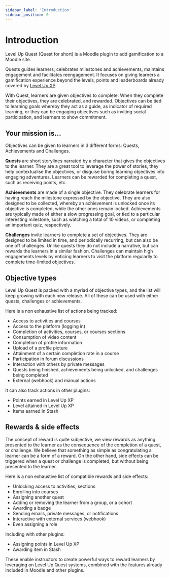 ```yaml
---
sidebar_label: 'Introduction'
sidebar_position: 0
---
```


# Introduction

Level Up Quest (Quest for short) is a Moodle plugin to add gamification to a Moodle site.

Quests guides learners, celebrates milestones and achievements, maintains engagement and facilitates reengagement. It focuses on giving learners a gamification experience beyond the levels, points and leaderboards already covered by [Level Up XP](/xp/docs).

With Quest, learners are given objectives to complete. When they complete their objectives, they are celebrated, and rewarded. Objectives can be tied to learning goals whereby they act as a guide, as indicator of required learning, or they can be engaging objectives such as inviting social participation, and learners to show commitment.

## Your mission is…

Objectives can be given to learners in 3 different forms: Quests, Achievements and Challenges.

**Quests** are short storylines narrated by a character that gives the objectives to the learner. They are a great tool to leverage the power of stories, they help contextualise the objectives, or disguise boring learning objectives into engaging adventures. Learners can be rewarded for completing a quest, such as receiving points, etc.

**Achievements** are made of a single objective. They celebrate learners for having reach the milestone expressed by the objective. They are also designed to be collected, whereby an achievement is unlocked once its objective is completed, while the other ones remain locked. Achievements are typically made of either a slow progressing goal, or tied to a particular interesting milestone, such as watching a total of 10 videos, or completing an important quiz, respectively.

**Challenges** invite learners to complete a set of objectives. They are designed to be limited in time, and periodically recurring, but can also be one off challenges. Unlike quests they do not include a narrative, but can rewards the learners in a similar fashion. Challenges can maintain high engagements levels by enticing learners to visit the platform regularlly to complete time-limited objectives.

## Objective types

Level Up Quest is packed with a myriad of objective types, and the list will keep growing with each new release. All of these can be used with either quests, challenges or achievements.

Here is a non exhaustive list of actions being tracked:

- Access to activities and courses
- Access to the platform (logging in)
- Completion of activities, courses, or courses sections
- Consumption of video content
- Completion of profile information
- Upload of a profile picture
- Attainment of a certain completion rate in a course
- Participation in forum discussions
- Interaction with others by private messages
- Quests being finished, achievements being unlocked, and challenges being completed
- External (webhook) and manual actions

It can also track actions in other plugins:

- Points earned in Level Up XP
- Level attained in Level Up XP
- Items earned in Stash

## Rewards & side effects

The concept of reward is quite subjective, we view rewards as anything presented to the learner as the consequence of the completion of a quest, or challenge. We believe that something as simple as congratulating a learner can be a form of a reward. On the other hand, side effects can be triggered when a quest or challenge is completed, but without being presented to the learner.

Here is a non exhaustive list of compatible rewards and side effects:

- Unlocking access to activities, sections
- Enrolling into courses
- Assigning another quest
- Adding or removing the learner from a group, or a cohort
- Awarding a badge
- Sending emails, private messages, or notifications
- Interactive with external services (webhook)
- Even assigning a role

Including with other plugins:

- Assigning points in Level Up XP
- Awarding item in Stash

These enable instructors to create powerful ways to reward learners by leveraging on Level Up Quest systems, combined with the features already included in Moodle and other plugins.
